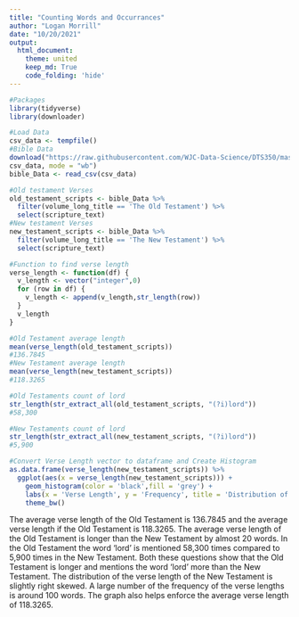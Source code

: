 ```yaml
---
title: "Counting Words and Occurrances"
author: "Logan Morrill"
date: "10/20/2021"
output: 
  html_document:
    theme: united
    keep_md: True
    code_folding: 'hide'
---
```


```r
#Packages
library(tidyverse)
library(downloader)
```

```r
#Load Data
csv_data <- tempfile()
#Bible Data
download("https://raw.githubusercontent.com/WJC-Data-Science/DTS350/master/bible.csv", 
csv_data, mode = "wb")
bible_Data <- read_csv(csv_data)
```

```r
#Old testament Verses
old_testament_scripts <- bible_Data %>%
  filter(volume_long_title == 'The Old Testament') %>%
  select(scripture_text)
#New testament Verses
new_testament_scripts <- bible_Data %>%
  filter(volume_long_title == 'The New Testament') %>%
  select(scripture_text)
```

```r
#Function to find verse length
verse_length <- function(df) {
  v_length <- vector("integer",0)
  for (row in df) {
    v_length <- append(v_length,str_length(row))
  }
  v_length
}

#Old Testament average length
mean(verse_length(old_testament_scripts))
#136.7845
#New Testament average length
mean(verse_length(new_testament_scripts))
#118.3265
```

```r
#Old Testaments count of lord
str_length(str_extract_all(old_testament_scripts, "(?i)lord"))
#58,300

#New Testaments count of lord
str_length(str_extract_all(new_testament_scripts, "(?i)lord"))
#5,900
```

```r
#Convert Verse Length vector to dataframe and Create Histogram
as.data.frame(verse_length(new_testament_scripts)) %>%
  ggplot(aes(x = verse_length(new_testament_scripts))) +
    geom_histogram(color = 'black',fill = 'grey') +
    labs(x = 'Verse Length', y = 'Frequency', title = 'Distribution of New Testment Verse Length') +
    theme_bw()
```
  The average verse length of the Old Testament is 136.7845 and the average verse length if the Old Testament is 118.3265. The average verse length of the Old Testament is longer than the New Testament by almost 20 words. In the Old Testament the word 'lord' is mentioned 58,300 times compared to 5,900 times in the New Testament. Both these questions show that the Old Testament is longer and mentions the word 'lord' more than the New Testament.
  The distribution of the verse length of the New Testament is slightly right skewed. A large number of the frequency of the verse lengths is around 100 words. The graph also helps enforce the average verse length of 118.3265.
